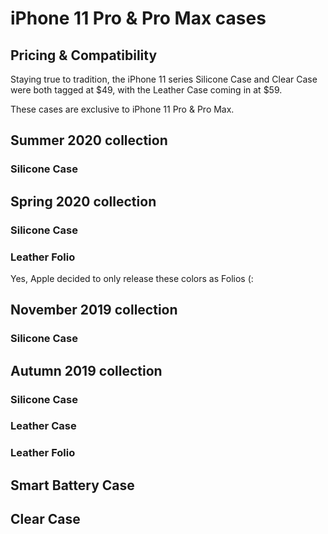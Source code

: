 
# iPhone 11 Pro & Pro Max cases

## Pricing & Compatibility

Staying true to tradition, the iPhone 11 series Silicone Case and Clear Case were both tagged at \$49, with the Leather Case coming in at \$59.

These cases are exclusive to iPhone 11 Pro & Pro Max.

## Summer 2020 collection

### Silicone Case

<CaseTableTabs series="iPhone 11" season="Summer 2020" material="Silicone Case" />

## Spring 2020 collection

### Silicone Case

<CaseTableTabs series="iPhone 11" season="Spring 2020" material="Silicone Case" />

### Leather Folio

<CaseTableTabs series="iPhone 11" season="Spring 2020" material="Leather Folio" />

Yes, Apple decided to only release these colors as Folios (:

## November 2019 collection

### Silicone Case

<CaseTableTabs series="iPhone 11" season="November 2019" material="Silicone Case" />

## Autumn 2019 collection

### Silicone Case

<CaseTableTabs series="iPhone 11" season="Autumn 2019" material="Silicone Case" />

### Leather Case

<CaseTableTabs series="iPhone 11" season="Autumn 2019" material="Leather Case" />

### Leather Folio

<CaseTableTabs series="iPhone 11" season="Autumn 2019" material="Leather Folio" />

## Smart Battery Case

<CaseTableTabs series="iPhone 11" season="Autumn 2019" material="Smart Battery Case" />

## Clear Case

<CaseTableTabs series="iPhone 11" season="November 2019" material="Clear Case" />
